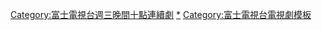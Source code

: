 <noinclude>{{noteTA|G1=JP Show}}</noinclude>{{Navbox
|name       = 富士電視台週三晚間十點連續劇
|state      = <includeonly>collapsed</includeonly>
|titlestyle = {{jptvclr|cx}}
|title      = [[富士電視台]]联播网（[[富士電視網|FNS]]）[[富士電視台週三晚間十點連續劇|週三晚間十點連續劇]]
|image      = 
|groupstyle = {{jptvclr|cx}}
|group1 =1991年－1992年<br>（第1期）
|list1  = {{Navbox|child
|groupstyle = {{jptvclr||cx}}
 |group1 = 1991年
 |list1 = {{link-ja|難陀羅曼陀羅|なんだらまんだら}} 

 |group2 = 1992年
 |list2 = {{link-ja|幸福的決斷|しあわせの決断}} - {{link-ja|再一次再見|さよならをもう一度 (テレビドラマ)}}- {{link-ja|逃跑者|逃亡者 (1992年のテレビドラマ)}} 

}}
|group2 = 1998年－1999年<br>（第2期）
|list2  = {{Navbox|child 
|groupstyle = {{jptvclr||cx}}
 |group1 = 1998年
 |list1 = [[庶務二課]] - {{link-ja|快樂躁狂者|ハッピーマニア}}  - {{link-ja|歡樂主婦妙芳鄰|板橋マダムス}}

 |group2 = 1999年
 |list2 = {{link-ja|飲料水的力士出場的通道|お水の花道 女30歳ガケップチ}} - {{link-ja|半張雙人床|セミダブル}} - [[她們的時代]]
}}
|group3 = 2013年－2016年<br>（第3期）
|list3  = {{Navbox|child
 |groupstyle = {{jptvclr||cx}}
 |group1 = 2013年
 |list1 = [[家族遊戲]] - [[庶務二課|庶務二課2013]] - [[Legal high|Legal high2]] 

 |group2 = 2014年
 |list2 = [[我存在的時間]] - [[SMOKING GUN～決定的證據～]] - [[年輕人們2014]] - [[FIRST CLASS|FIRST CLASS 2]]

 |group3 = 2015年
 |list3 = [[殘念丈夫]] - [[心碎四角關係]] - [[風險之神]] - [[無痛 (小說)|無痛～診療之眼～]]

 |group4 = 2016年
 |list4 = [[脆弱 病理醫岸京一郎的所見|脆弱]]
}}
|group4 = 2022年－至今<br>（第4期）
|list4  = {{Navbox|child
 |groupstyle = {{jptvclr||cx}}
 |group1 = 2022年
 |list1 = [[難破MG5]] - [[鋼盔 (電視劇)|鋼盔]] - [[為親愛的我致上殺意]]

}}

}}[[Category:富士電視台週三晚間十點連續劇]]<noinclude>
[[Category:富士電視台週三晚間十點連續劇|*]]
[[Category:富士電視台電視劇模板]]
</noinclude>